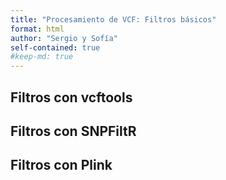 ```yaml
---
title: "Procesamiento de VCF: Filtros básicos"
format: html
author: "Sergio y Sofía"
self-contained: true
#keep-md: true
---
```


## Filtros con vcftools


## Filtros con SNPFiltR


## Filtros con Plink

